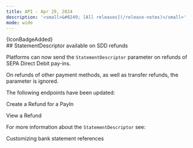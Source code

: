 ```yaml
---
title: API - Apr 29, 2024
description: '<small>&#8249; [All releases](/release-notes)</small>'
mode: wide
---
```


<div>{IconBadgeAdded}</div>
##  StatementDescriptor available on SDD refunds

Platforms can now send the `StatementDescriptor` parameter on refunds of SEPA Direct Debit pay-ins.  

On refunds of other payment methods, as well as transfer refunds, the parameter is ignored.   

The following endpoints have been updated:   

<Card title="Endpoints" href="/api-reference/refunds/create-refund-payin">Create a Refund for a PayIn</Card>  

<Card title="Endpoints" href="/api-reference/refunds/view-refund">View a Refund</Card>  

For more information about the `StatementDescriptor` see:   

<Card title="Integration resources" href="/bank-statements">Customizing bank statement references</Card>